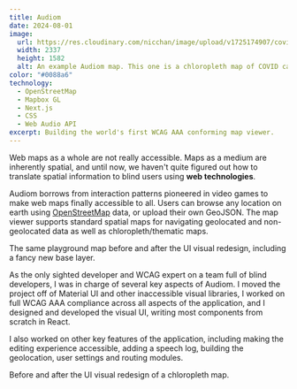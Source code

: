 ```yaml
---
title: Audiom
date: 2024-08-01
image:
  url: https://res.cloudinary.com/nicchan/image/upload/v1725174907/covid.png
  width: 2337
  height: 1582
  alt: An example Audiom map. This one is a chloropleth map of COVID cases in the US, featuring a strong light to dark gradient and black and white patterns to help distinguish the differences in case numbers between states.
color: "#0088a6"
technology:
  - OpenStreetMap
  - Mapbox GL
  - Next.js
  - CSS
  - Web Audio API
excerpt: Building the world's first WCAG AAA conforming map viewer.
---
```



Web maps as a whole are not really accessible. Maps as a medium are inherently spatial, and until now, we haven't quite figured out how to translate spatial information to blind users using **web technologies**.

Audiom borrows from interaction patterns pioneered in video games to make web maps finally accessible to all. Users can browse any location on earth using [OpenStreetMap](https://www.openstreetmap.org/) data, or upload their own GeoJSON. The map viewer supports standard spatial maps for navigating geolocated and non-geolocated data as well as chloropleth/thematic maps.

<WorkImageContainer modifier="multiple">
	<WorkImage
		src={
			"https://res.cloudinary.com/nicchan/image/upload/v1725332591/audiom-before-crop.png"
		}
		width={1553}
		height={836}
		label="Before"
		alt={
			"A UI with some instructions on how to use the audio map in a sidebar on the left, and map polygons for a playground on the right. The map shapes are strangely located over Europe and North Africa."
		}
	/>
	<WorkImage
		src="https://res.cloudinary.com/nicchan/image/upload/v1725332592/playground-after.png"
		width={3106}
		height={1672}
		alt={
			"A map of a playground with a brightly colored illustrated base map. On the right is a panel for filtering different object types."
		}
		label="After"
	/>
	<figcaption slot="figcaption">
		The same playground map before and after the UI visual redesign, including a
		fancy new base layer.
	</figcaption>
</WorkImageContainer>

As the only sighted developer and WCAG expert on a team full of blind developers, I was in charge of several key aspects of Audiom. I moved the project off of Material UI and other inaccessible visual libraries, I worked on full WCAG AAA compliance across all aspects of the application, and I designed and developed the visual UI, writing most components from scratch in React.

<WorkImageContainer modifier="single">
	<WorkImage
		src={
			"https://res.cloudinary.com/nicchan/image/upload/v1725507980/routing.png"
		}
		width={2122}
		height={2306}
		alt={
			"A screenshot of a whole page on Audiom. There is a route to a highlighted building, with a list of route steps and a panel with a speech log which visually keeps track of what is being spoken to the screen reader."
		}
	/>
</WorkImageContainer>

I also worked on other key features of the application, including making the editing experience accessible, adding a speech log, building the geolocation, user settings and routing modules.

<WorkImageContainer modifier="alt">
	<WorkImage
		src={
			"https://res.cloudinary.com/nicchan/image/upload/v1725505288/covid-before.png"
		}
		width={2412}
		height={1716}
		label="Before"
		alt={
			"A COVID chloropleth map of the United States with patterns and colors. The colors of the states lack contrast and some of the labels are light grey on white.6666"
		}
	/>
	<WorkImage
		src="https://res.cloudinary.com/nicchan/image/upload/v1725174907/covid.png"
		width={2337}
		height={1582}
		alt={
			"The same COVID chloreopleth map of the United States, but the states are differentiated with high contrast colors and patterns that increase in density. The legend has human readable numbers and proper text contrast. On the right is a settings panel, where you can adjust the different kinds of audio in a granular way."
		}
		label="After"
	/>
	<figcaption slot="figcaption">
		Before and after the UI visual redesign of a chloropleth map.
	</figcaption>
</WorkImageContainer>
